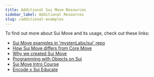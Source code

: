 ```yaml
---
title: Additional Sui Move Resources
sidebar_label: Additional Resources
slug: /additional-examples
---
```


To find out more about Sui Move and its usage, check out these links:

- [Sui Move examples in 'mystenLabs/sui' repo](https://github.com/MystenLabs/sui/tree/main/sui_programmability/examples)
- [How Sui Move differs from Core Move](https://docs.sui.io/learn/sui-move-diffs)
- [Why we created Sui Move](https://medium.com/mysten-labs/why-we-created-sui-move-6a234656c36b)
- [Programming with Objects on Sui](https://docs.sui.io/devnet/build/programming-with-objects)
- [Sui Move Intro Course](https://github.com/sui-foundation/sui-move-intro-course)
- [Encode x Sui Educate](https://github.com/sui-foundation/encode-sui-educate)
